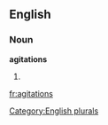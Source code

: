 
==English==

===Noun===
'''agitations'''

# {{plural of|[[agitation]]}}

[[Category:English plurals]]

[[fr:agitations]]